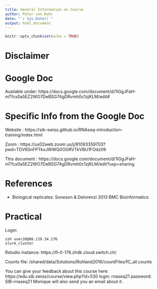 ```yaml
---
title: General Information on Course
author: Peter von Rohr
date: "`r Sys.Date()`"
output: html_document
---
```


```r
knitr::opts_chunk$set(echo = TRUE)
```

# Disclaimer

# Google Doc
Available under: https://docs.google.com/document/d/1IGgJFaH-mTfcx0a5EZ2WO7DeBSG74gDRvmh0c1zjKLM/edit#


# Specific Info from the Google Doc

Website : https://sib-swiss.github.io/RNAseq-introduction-training/index.html

Zoom : https://us02web.zoom.us/j/81093359703?pwd=TDV6SnFPTkxJWWQ0OGRVTkVBU1FOdz09

This document : https://docs.google.com/document/d/1IGgJFaH-mTfcx0a5EZ2WO7DeBSG74gDRvmh0c1zjKLM/edit?usp=sharing


# References

* Biological replicates: Soneson & Delorenzi 2013 BMC Bioinformatics


# Practical

Login: 

```
ssh user26@86.119.34.176
slurm_cluster
```

Rstudio instance: https://fl-0-176.zhdk.cloud.switch.ch/

Counts file: /shared/data/Solutions/Ruhland2016/countFiles/fC_all.counts


You can give your feedback about this course here:
https://edu.sib.swiss/course/view.php?id=530
login: rnaseq21
password: SIB-rnaseq21
Monique will also send you an email about it.
